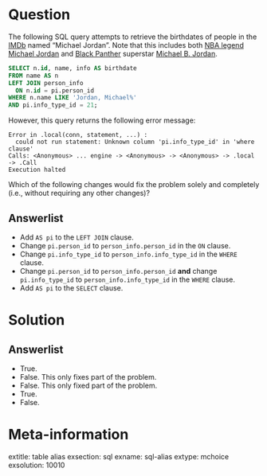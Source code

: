 Question
========

The following SQL query attempts to retrieve the birthdates of people in the [IMDb](https://en.wikipedia.org/wiki/IMDb) named "Michael Jordan". 
Note that this includes both [NBA legend Michael Jordan](https://en.wikipedia.org/wiki/Michael_Jordan) and [Black Panther](https://en.wikipedia.org/wiki/Black_Panther_(film)) superstar [Michael B. Jordan](https://en.wikipedia.org/wiki/Michael_B._Jordan). 

```sql
SELECT n.id, name, info AS birthdate
FROM name AS n
LEFT JOIN person_info 
  ON n.id = pi.person_id
WHERE n.name LIKE 'Jordan, Michael%'
AND pi.info_type_id = 21;
```

However, this query returns the following error message:

```
Error in .local(conn, statement, ...) : 
  could not run statement: Unknown column 'pi.info_type_id' in 'where clause'
Calls: <Anonymous> ... engine -> <Anonymous> -> <Anonymous> -> .local -> .Call
Execution halted
```

Which of the following changes would fix the problem solely and completely (i.e., without requiring any other changes)?


Answerlist
----------
* Add `AS pi` to the `LEFT JOIN` clause.
* Change `pi.person_id` to `person_info.person_id` in the `ON` clause. 
* Change `pi.info_type_id` to `person_info.info_type_id` in the `WHERE` clause. 
* Change `pi.person_id` to `person_info.person_id` **and** change `pi.info_type_id` to `person_info.info_type_id` in the `WHERE` clause. 
* Add `AS pi` to the `SELECT` clause.


Solution
========

Answerlist
----------
* True.
* False. This only fixes part of the problem.  
* False. This only fixed part of the problem. 
* True.
* False.  

Meta-information
================
extitle: table alias
exsection: sql
exname: sql-alias
extype: mchoice
exsolution: 10010
